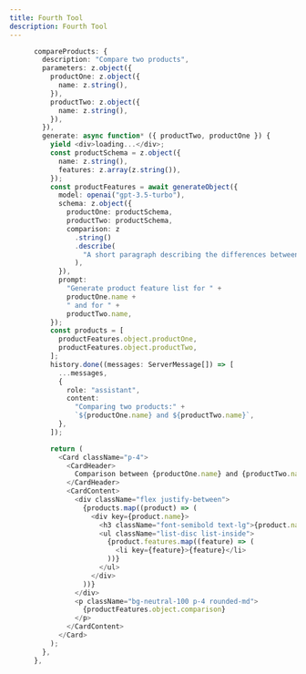 ```yaml
---
title: Fourth Tool
description: Fourth Tool
---
```


```typescript
      compareProducts: {
        description: "Compare two products",
        parameters: z.object({
          productOne: z.object({
            name: z.string(),
          }),
          productTwo: z.object({
            name: z.string(),
          }),
        }),
        generate: async function* ({ productTwo, productOne }) {
          yield <div>loading...</div>;
          const productSchema = z.object({
            name: z.string(),
            features: z.array(z.string()),
          });
          const productFeatures = await generateObject({
            model: openai("gpt-3.5-turbo"),
            schema: z.object({
              productOne: productSchema,
              productTwo: productSchema,
              comparison: z
                .string()
                .describe(
                  "A short paragraph describing the differences between the two products and why you would pick one versus the other.",
                ),
            }),
            prompt:
              "Generate product feature list for " +
              productOne.name +
              " and for " +
              productTwo.name,
          });
          const products = [
            productFeatures.object.productOne,
            productFeatures.object.productTwo,
          ];
          history.done((messages: ServerMessage[]) => [
            ...messages,
            {
              role: "assistant",
              content:
                "Comparing two products:" +
                `${productOne.name} and ${productTwo.name}`,
            },
          ]);

          return (
            <Card className="p-4">
              <CardHeader>
                Comparison between {productOne.name} and {productTwo.name}
              </CardHeader>
              <CardContent>
                <div className="flex justify-between">
                  {products.map((product) => (
                    <div key={product.name}>
                      <h3 className="font-semibold text-lg">{product.name}</h3>
                      <ul className="list-disc list-inside">
                        {product.features.map((feature) => (
                          <li key={feature}>{feature}</li>
                        ))}
                      </ul>
                    </div>
                  ))}
                </div>
                <p className="bg-neutral-100 p-4 rounded-md">
                  {productFeatures.object.comparison}
                </p>
              </CardContent>
            </Card>
          );
        },
      },
```
